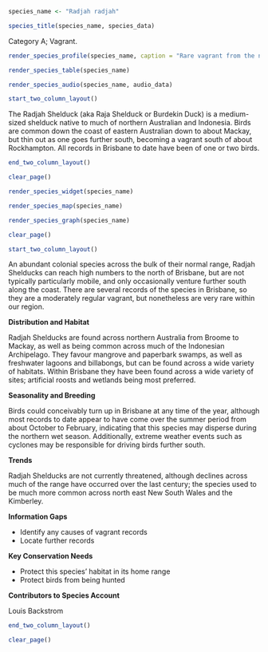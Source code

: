 ```r
species_name <- "Radjah radjah"
```

```r
species_title(species_name, species_data)
```

Category A; Vagrant.

```r
render_species_profile(species_name, caption = "Rare vagrant from the north to Brisbane region. Not of conservation concern as the species is widely distributed across north Australia and the Indonesian Archipelago.")
```

```r
render_species_table(species_name)
```

```r
render_species_audio(species_name, audio_data)
```

```r
start_two_column_layout()
```

The Radjah Shelduck (aka Raja Shelduck or Burdekin Duck) is a medium-sized shelduck native to much of northern Australian and Indonesia. Birds are common down the coast of eastern Australian down to about Mackay, but thin out as one goes further south, becoming a vagrant south of about Rockhampton. All records in Brisbane to date have been of one or two birds.

```r
end_two_column_layout()
```

```r
clear_page()
```

```r
render_species_widget(species_name)
```

```r
render_species_map(species_name)
```

```r
render_species_graph(species_name)
```

```r
clear_page()
```

```r
start_two_column_layout()
```

An abundant colonial species across the bulk of their normal range, Radjah Shelducks can reach high numbers to the north of Brisbane, but are not typically particularly mobile, and only occasionally venture further south along the coast. There are several records of the species in Brisbane, so they are a moderately regular vagrant, but nonetheless are very rare within our region.

**Distribution and Habitat**

Radjah Shelducks are found across northern Australia from Broome to Mackay, as well as being common across much of the Indonesian Archipelago. They favour mangrove and paperbark swamps, as well as freshwater lagoons and billabongs, but can be found across a wide variety of habitats. Within Brisbane they have been found across a wide variety of sites; artificial roosts and wetlands being most preferred.

**Seasonality and Breeding**

Birds could conceivably turn up in Brisbane at any time of the year, although most records to date appear to have come over the summer period from about October to February, indicating that this species may disperse during the northern wet season. Additionally, extreme weather events such as cyclones may be responsible for driving birds further south.

**Trends**

Radjah Shelducks are not currently threatened, although declines across much of the range have occurred over the last century; the species used to be much more common across north east New South Wales and the Kimberley.

**Information Gaps**

- Identify any causes of vagrant records
- Locate further records

**Key Conservation Needs**

- Protect this species' habitat in its home range
- Protect birds from being hunted

**Contributors to Species Account**

Louis Backstrom

```r
end_two_column_layout()
```

```r
clear_page()
```

